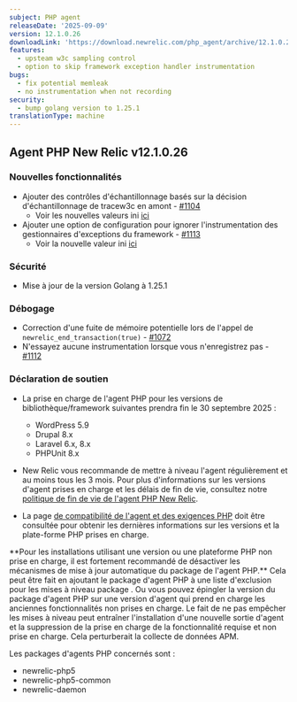 ```yaml
---
subject: PHP agent
releaseDate: '2025-09-09'
version: 12.1.0.26
downloadLink: 'https://download.newrelic.com/php_agent/archive/12.1.0.26'
features:
  - upsteam w3c sampling control
  - option to skip framework exception handler instrumentation
bugs:
  - fix potential memleak
  - no instrumentation when not recording
security:
  - bump golang version to 1.25.1
translationType: machine
---
```


## Agent PHP New Relic v12.1.0.26

### Nouvelles fonctionnalités

* Ajouter des contrôles d&apos;échantillonnage basés sur la décision d&apos;échantillonnage de tracew3c en amont - [#1104](https://github.com/newrelic/newrelic-php-agent/pull/1104)
  * Voir les nouvelles valeurs ini [ici](https://docs.newrelic.com/docs/apm/agents/php-agent/configuration/php-agent-configuration/#inivar-sampler-remote-parent-sampled)
* Ajouter une option de configuration pour ignorer l&apos;instrumentation des gestionnaires d&apos;exceptions du framework - [#1113](https://github.com/newrelic/newrelic-php-agent/pull/1113)
  * Voir la nouvelle valeur ini [ici](https://docs.newrelic.com/docs/apm/agents/php-agent/configuration/php-agent-configuration/#inivar-ignore-framework-exception-handler)

### Sécurité

* Mise à jour de la version Golang à 1.25.1

### Débogage

* Correction d&apos;une fuite de mémoire potentielle lors de l&apos;appel de `newrelic_end_transaction(true)` - [#1072](https://github.com/newrelic/newrelic-php-agent/pull/1072)
* N&apos;essayez aucune instrumentation lorsque vous n&apos;enregistrez pas - [#1112](https://github.com/newrelic/newrelic-php-agent/pull/1112)

### Déclaration de soutien

* La prise en charge de l&apos;agent PHP pour les versions de bibliothèque/framework suivantes prendra fin le 30 septembre 2025 :

  * WordPress 5.9
  * Drupal 8.x
  * Laravel 6.x, 8.x
  * PHPUnit 8.x

* New Relic vous recommande de mettre à niveau l&apos;agent régulièrement et au moins tous les 3 mois. Pour plus d&apos;informations sur les versions d&apos;agent prises en charge et les délais de fin de vie, consultez notre [politique de fin de vie de l&apos;agent PHP New Relic](https://docs.newrelic.com/docs/apm/agents/php-agent/getting-started/php-agent-eol-policy/).

* La page [de compatibilité de l&apos;agent et des exigences PHP](https://docs.newrelic.com/docs/apm/agents/php-agent/getting-started/php-agent-compatibility-requirements/) doit être consultée pour obtenir les dernières informations sur les versions et la plate-forme PHP prises en charge.

<Callout variant="important">
  **Pour les installations utilisant une version ou une plateforme PHP non prise en charge, il est fortement recommandé de désactiver les mécanismes de mise à jour automatique du package de l&apos;agent PHP.** Cela peut être fait en ajoutant le package d&apos;agent PHP à une liste d&apos;exclusion pour les mises à niveau package . Ou vous pouvez épingler la version du package d&apos;agent PHP sur une version d&apos;agent qui prend en charge les anciennes fonctionnalités non prises en charge. Le fait de ne pas empêcher les mises à niveau peut entraîner l&apos;installation d&apos;une nouvelle sortie d&apos;agent et la suppression de la prise en charge de la fonctionnalité requise et non prise en charge. Cela perturberait la collecte de données APM.

  Les packages d&apos;agents PHP concernés sont :

  * newrelic-php5
  * newrelic-php5-common
  * newrelic-daemon
</Callout>